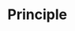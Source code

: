 # Principle

```{=html}
<!--
Brief description of the principles on which the protocol is based.
For instance, principle behind taking mixed samples, principle behind visual estimation of plant cover, ...
-->
```
